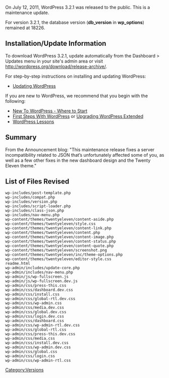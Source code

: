 {{Languages|
{{en|Version 3.2.1}}
{{ja|Version 3.2.1}}
{{ru|Версия 3.2.1}}
{{th|รุ่น_3.2.1}}
{{zh-hans|3.2.1 版本}}
{{zh-tw|3.2.1 版本}}
}}

On July 12, 2011, WordPress 3.2.1 was released to the public. This is a maintenance update.

For version 3.2.1, the database version ('''db_version''' in '''wp_options''') remained at 18226.

==Installation/Update Information==
To download WordPress 3.2.1, update automatically from the Dashboard > Updates menu in your site's admin area or visit http://wordpress.org/download/release-archive/.

For step-by-step instructions on installing and updating WordPress:
* [[Updating WordPress]]

If you are new to WordPress, we recommend that you begin with the following:
* [[New To WordPress - Where to Start]]
* [[First Steps With WordPress]] or [[Upgrading WordPress Extended]]
* [[WordPress Lessons]]

== Summary ==
From the Announcement blog:
"This maintenance release fixes a server incompatibility related to JSON that’s unfortunately affected some of you, as well as a few other fixes in the new dashboard design and the Twenty Eleven theme."

==List of Files Revised==
<pre>
wp-includes/post-template.php
wp-includes/compat.php
wp-includes/version.php
wp-includes/script-loader.php
wp-includes/class-json.php
wp-includes/nav-menu.php
wp-content/themes/twentyeleven/content-aside.php
wp-content/themes/twentyeleven/style.css
wp-content/themes/twentyeleven/content-link.php
wp-content/themes/twentyeleven/content.php
wp-content/themes/twentyeleven/content-image.php
wp-content/themes/twentyeleven/content-status.php
wp-content/themes/twentyeleven/content-quote.php
wp-content/themes/twentyeleven/screenshot.png
wp-content/themes/twentyeleven/inc/theme-options.php
wp-content/themes/twentyeleven/editor-style.css
readme.html
wp-admin/includes/update-core.php
wp-admin/includes/nav-menu.php
wp-admin/js/wp-fullscreen.js
wp-admin/js/wp-fullscreen.dev.js
wp-admin/css/press-this.css
wp-admin/css/dashboard.dev.css
wp-admin/css/install.css
wp-admin/css/global-rtl.dev.css
wp-admin/css/wp-admin.css
wp-admin/css/media.dev.css
wp-admin/css/global.dev.css
wp-admin/css/login.dev.css
wp-admin/css/dashboard.css
wp-admin/css/wp-admin-rtl.dev.css
wp-admin/css/global-rtl.css
wp-admin/css/press-this.dev.css
wp-admin/css/media.css
wp-admin/css/install.dev.css
wp-admin/css/wp-admin.dev.css
wp-admin/css/global.css
wp-admin/css/login.css
wp-admin/css/wp-admin-rtl.css
</pre>

{{Versions}}

[[Category:Versions]]